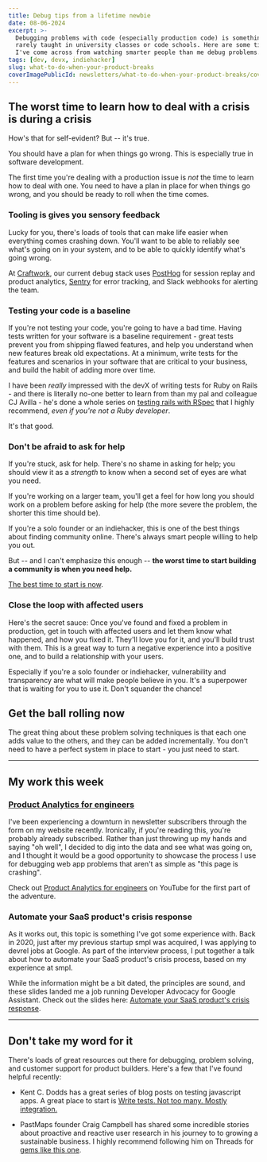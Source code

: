 ```yaml
---
title: Debug tips from a lifetime newbie
date: 08-06-2024
excerpt: >-
  Debugging problems with code (especially production code) is something that is
  rarely taught in university classes or code schools. Here are some tips that
  I've come across from watching smarter people than me debug problems.
tags: [dev, devx, indiehacker]
slug: what-to-do-when-your-product-breaks
coverImagePublicId: newsletters/what-to-do-when-your-product-breaks/cover
---
```


## The worst time to learn how to deal with a crisis is during a crisis

How's that for self-evident? But -- it's true.

You should have a plan for when things go wrong. This is especially true in software development.

The first time you're dealing with a production issue is _not_ the time to learn how to deal with one. You need to have a plan in place for when things go wrong, and you should be ready to roll when the time comes.

### Tooling is gives you sensory feedback

Lucky for you, there's loads of tools that can make life easier when everything comes crashing down. You'll want to be able to reliably see what's going on in your system, and to be able to quickly identify what's going wrong.

At [Craftwork](https://craftwork.com), our current debug stack uses [PostHog](https://posthog.com) for session replay and product analytics, [Sentry](https://sentry.io) for error tracking, and Slack webhooks for alerting the team.

### Testing your code is a baseline

If you're not testing your code, you're going to have a bad time. Having tests written for your software is a baseline requirement - great tests prevent you from shipping flawed features, and help you understand when new features break old expectations. At a minimum, write tests for the features and scenarios in your software that are critical to your business, and build the habit of adding more over time.

I have been _really_ impressed with the devX of writing tests for Ruby on Rails - and there is literally no-one better to learn from than my pal and colleague CJ Avilla - he's done a whole series on [testing rails with RSpec](https://www.youtube.com/playlist?list=PLS6F722u-R6Ik3fbeLXbSclWkT6Qsp9ng) that I highly recommend, _even if you're not a Ruby developer_.

It's that good.

### Don't be afraid to ask for help

If you're stuck, ask for help. There's no shame in asking for help; you should view it as a _strength_ to know when a second set of eyes are what you need.

If you're working on a larger team, you'll get a feel for how long you should work on a problem before asking for help (the more severe the problem, the shorter this time should be).

If you're a solo founder or an indiehacker, this is one of the best things about finding community online. There's always smart people willing to help you out.

But -- and I can't emphasize this enough -- **the worst time to start building a community is when you need help.**

[The best time to start is now](https://mikebifulco.com/newsletter/today-is-your-day-to-start).

### Close the loop with affected users

Here's the secret sauce: Once you've found and fixed a problem in production, get in touch with affected users and let them know what happened, and how you fixed it. They'll love you for it, and you'll build trust with them. This is a great way to turn a negative experience into a positive one, and to build a relationship with your users.

Especially if you're a solo founder or indiehacker, vulnerability and transparency are what will make people believe in you. It's a superpower that is waiting for you to use it. Don't squander the chance!

## Get the ball rolling now

The great thing about these problem solving techniques is that each one adds value to the others, and they can be added incrementally. You don't need to have a perfect system in place to start - you just need to start.

---

## My work this week

### [Product Analytics for engineers](https://www.youtube.com/watch?v=4nWcB1a8M1s)

I've been experiencing a downturn in newsletter subscribers through the form on my website recently. Ironically, if you're reading this, you're probably already subscribed. Rather than just throwing up my hands and saying "oh well", I decided to dig into the data and see what was going on, and I thought it would be a good opportunity to showcase the process I use for debugging web app problems that aren't as simple as "this page is crashing".

Check out [Product Analytics for engineers](https://www.youtube.com/watch?v=4nWcB1a8M1s) on YouTube for the first part of the adventure.

### Automate your SaaS product's crisis response

As it works out, this topic is something I've got some experience with. Back in 2020, just after my previous startup smpl was acquired, I was applying to devrel jobs at Google. As part of the interview process, I put together a talk about how to automate your SaaS product's crisis process, based on my experience at smpl.

While the information might be a bit dated, the principles are sound, and these slides landed me a job running Developer Advocacy for Google Assistant. Check out the slides here: [Automate your SaaS product's crisis response](https://github.com/mbifulco/talks/tree/main/01-automate-your-saas-products-crisis-response-process).

---

## Don't take my word for it

There's loads of great resources out there for debugging, problem solving, and customer support for product builders. Here's a few that I've found helpful recently:

- Kent C. Dodds has a great series of blog posts on testing javascript apps. A great place to start is [Write tests. Not too many. Mostly integration.](https://kentcdodds.com/blog/write-tests)

- PastMaps founder Craig Campbell has shared some incredible stories about proactive and reactive user research in his journey to to growing a sustainable business. I highly recommend following him on Threads for [gems like this one](https://www.threads.net/@that.map.guy.craig/post/C8u9Fn1yIzq).

